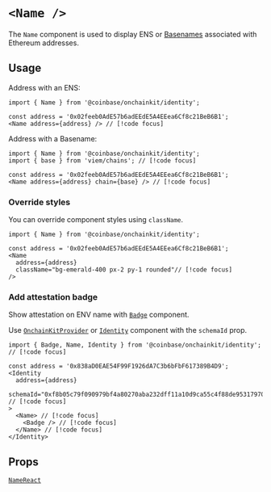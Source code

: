 

# `<Name />`

The `Name` component is used to display ENS or [Basenames](https://www.base.org/names) associated with Ethereum addresses.

## Usage

Address with an ENS:

```tsx twoslash
import { Name } from '@coinbase/onchainkit/identity';

const address = '0x02feeb0AdE57b6adEEdE5A4EEea6Cf8c21BeB6B1';
<Name address={address} /> // [!code focus]
```

<App>
  <Name address="0x02feeb0AdE57b6adEEdE5A4EEea6Cf8c21BeB6B1"/>
</App>

Address with a Basename:

```tsx twoslash
import { Name } from '@coinbase/onchainkit/identity';
import { base } from 'viem/chains'; // [!code focus]

const address = '0x02feeb0AdE57b6adEEdE5A4EEea6Cf8c21BeB6B1';
<Name address={address} chain={base} /> // [!code focus]
```

<App>
  <Name address="0x02feeb0AdE57b6adEEdE5A4EEea6Cf8c21BeB6B1" chain={base}/>
</App>

### Override styles

You can override component styles using `className`.

```tsx twoslash
import { Name } from '@coinbase/onchainkit/identity';

const address = '0x02feeb0AdE57b6adEEdE5A4EEea6Cf8c21BeB6B1';
<Name
  address={address}
  className="bg-emerald-400 px-2 py-1 rounded"// [!code focus]
/>
```

<App>
  <Name className="bg-emerald-400 px-2 py-1 rounded" address="0x02feeb0AdE57b6adEEdE5A4EEea6Cf8c21BeB6B1" />
</App>

### Add attestation badge

Show attestation on ENV name with [`Badge`](badge) component.

Use [`OnchainKitProvider`](../config/onchainkit-provider) or [`Identity`](identity) component with the `schemaId` prop.

```tsx twoslash
import { Badge, Name, Identity } from '@coinbase/onchainkit/identity'; // [!code focus]

const address = '0x838aD0EAE54F99F1926dA7C3b6bFbF617389B4D9';
<Identity
  address={address}
  schemaId="0xf8b05c79f090979bf4a80270aba232dff11a10d9ca55c4f88de95317970f0de9"  // [!code focus]
>
  <Name> // [!code focus]
    <Badge /> // [!code focus]
  </Name> // [!code focus]
</Identity>
```

<App>
  <Identity
    schemaId="0xf8b05c79f090979bf4a80270aba232dff11a10d9ca55c4f88de95317970f0de9"
    address="0x838aD0EAE54F99F1926dA7C3b6bFbF617389B4D9"
    className="bg-transparent"
  >
    <Name>
      <Badge />
    </Name>
  </Identity>
</App>

## Props

[`NameReact`](types#namereact)


<FeedbackWidget />
